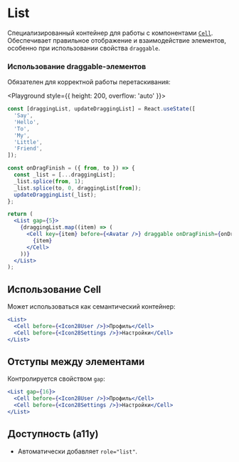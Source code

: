 <Overview>

# List

Специализированный контейнер для работы с компонентами [`Cell`](/components/cell).
Обеспечивает правильное отображение и взаимодействие элементов, особенно при использовании свойства `draggable`.

</Overview>

### Использование draggable-элементов

Обязателен для корректной работы перетаскивания:

<Playground style={{ height: 200, overflow: 'auto' }}>

```jsx
const [draggingList, updateDraggingList] = React.useState([
  'Say',
  'Hello',
  'To',
  'My',
  'Little',
  'Friend',
]);

const onDragFinish = ({ from, to }) => {
  const _list = [...draggingList];
  _list.splice(from, 1);
  _list.splice(to, 0, draggingList[from]);
  updateDraggingList(_list);
};

return (
  <List gap={5}>
    {draggingList.map((item) => (
      <Cell key={item} before={<Avatar />} draggable onDragFinish={onDragFinish}>
        {item}
      </Cell>
    ))}
  </List>
);
```

</Playground>

## Использование Cell

Может использоваться как семантический контейнер:

```jsx
<List>
  <Cell before={<Icon28User />}>Профиль</Cell>
  <Cell before={<Icon28Settings />}>Настройки</Cell>
</List>
```

## Отступы между элементами

Контролируется свойством `gap`:

```jsx
<List gap={16}>
  <Cell before={<Icon28User />}>Профиль</Cell>
  <Cell before={<Icon28Settings />}>Настройки</Cell>
</List>
```

## Доступность (a11y)

- Автоматически добавляет `role="list"`.
